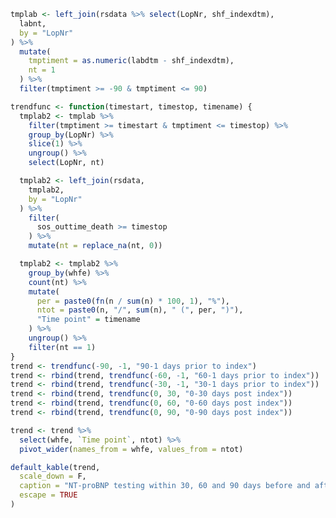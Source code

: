 ```r

tmplab <- left_join(rsdata %>% select(LopNr, shf_indexdtm),
  labnt,
  by = "LopNr"
) %>%
  mutate(
    tmptiment = as.numeric(labdtm - shf_indexdtm),
    nt = 1
  ) %>%
  filter(tmptiment >= -90 & tmptiment <= 90)

trendfunc <- function(timestart, timestop, timename) {
  tmplab2 <- tmplab %>%
    filter(tmptiment >= timestart & tmptiment <= timestop) %>%
    group_by(LopNr) %>%
    slice(1) %>%
    ungroup() %>%
    select(LopNr, nt)

  tmplab2 <- left_join(rsdata,
    tmplab2,
    by = "LopNr"
  ) %>%
    filter(
      sos_outtime_death >= timestop
    ) %>%
    mutate(nt = replace_na(nt, 0))

  tmplab2 <- tmplab2 %>%
    group_by(whfe) %>%
    count(nt) %>%
    mutate(
      per = paste0(fn(n / sum(n) * 100, 1), "%"),
      ntot = paste0(n, "/", sum(n), " (", per, ")"),
      "Time point" = timename
    ) %>%
    ungroup() %>%
    filter(nt == 1)
}
trend <- trendfunc(-90, -1, "90-1 days prior to index")
trend <- rbind(trend, trendfunc(-60, -1, "60-1 days prior to index"))
trend <- rbind(trend, trendfunc(-30, -1, "30-1 days prior to index"))
trend <- rbind(trend, trendfunc(0, 30, "0-30 days post index"))
trend <- rbind(trend, trendfunc(0, 60, "0-60 days post index"))
trend <- rbind(trend, trendfunc(0, 90, "0-90 days post index"))

trend <- trend %>%
  select(whfe, `Time point`, ntot) %>%
  pivot_wider(names_from = whfe, values_from = ntot)

default_kable(trend,
  scale_down = F,
  caption = "NT-proBNP testing within 30, 60 and 90 days before and after the index date",
  escape = TRUE
)
```
